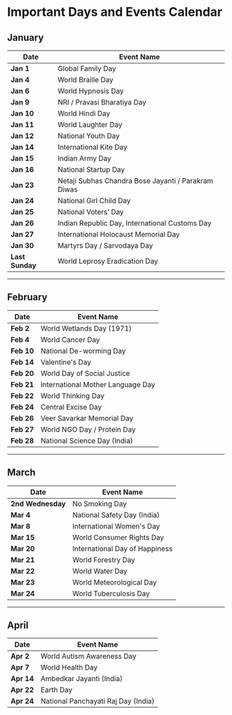 # Important Days and Events Calendar

## January

| Date       | Event Name                              |
|------------|-----------------------------------------|
| **Jan 1**  | Global Family Day                       |
| **Jan 4**  | World Braille Day                       |
| **Jan 6**  | World Hypnosis Day                      |
| **Jan 9**  | NRI / Pravasi Bharatiya Day             |
| **Jan 10** | World Hindi Day                         |
| **Jan 11** | World Laughter Day                      |
| **Jan 12** | National Youth Day                      |
| **Jan 14** | International Kite Day                  |
| **Jan 15** | Indian Army Day                         |
| **Jan 16** | National Startup Day                    |
| **Jan 23** | Netaji Subhas Chandra Bose Jayanti / Parakram Diwas |
| **Jan 24** | National Girl Child Day                 |
| **Jan 25** | National Voters’ Day                    |
| **Jan 26** | Indian Republic Day, International Customs Day |
| **Jan 27** | International Holocaust Memorial Day    |
| **Jan 30** | Martyrs Day / Sarvodaya Day             |
| **Last Sunday** | World Leprosy Eradication Day      |

---

## February

| Date       | Event Name                              |
|------------|-----------------------------------------|
| **Feb 2**  | World Wetlands Day (1971)               |
| **Feb 4**  | World Cancer Day                        |
| **Feb 10** | National De-worming Day                 |
| **Feb 14** | Valentine's Day                         |
| **Feb 20** | World Day of Social Justice             |
| **Feb 21** | International Mother Language Day       |
| **Feb 22** | World Thinking Day                      |
| **Feb 24** | Central Excise Day                      |
| **Feb 26** | Veer Savarkar Memorial Day              |
| **Feb 27** | World NGO Day / Protein Day             |
| **Feb 28** | National Science Day (India)            |

---

## March

| Date       | Event Name                              |
|------------|-----------------------------------------|
| **2nd Wednesday** | No Smoking Day                   |
| **Mar 4**  | National Safety Day (India)             |
| **Mar 8**  | International Women's Day               |
| **Mar 15** | World Consumer Rights Day               |
| **Mar 20** | International Day of Happiness          |
| **Mar 21** | World Forestry Day                     |
| **Mar 22** | World Water Day                         |
| **Mar 23** | World Meteorological Day                |
| **Mar 24** | World Tuberculosis Day                  |

---

## April

| Date       | Event Name                              |
|------------|-----------------------------------------|
| **Apr 2**  | World Autism Awareness Day              |
| **Apr 7**  | World Health Day                        |
| **Apr 14** | Ambedkar Jayanti (India)                |
| **Apr 22** | Earth Day                               |
| **Apr 24** | National Panchayati Raj Day (India)     |
